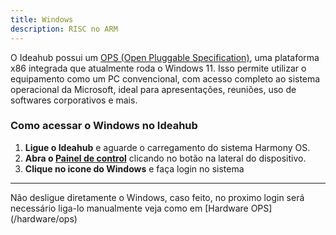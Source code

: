 ```yaml
---
title: Windows
description: RISC no ARM
---
```


O Ideahub possui um [OPS (Open Pluggable Specification)](/hardware/ops), uma plataforma x86 integrada que atualmente roda o Windows 11. Isso permite utilizar o equipamento como um PC convencional, com acesso completo ao sistema operacional da Microsoft, ideal para apresentações, reuniões, uso de softwares corporativos e mais.

### Como acessar o Windows no Ideahub

1. **Ligue o Ideahub** e aguarde o carregamento do sistema Harmony OS.
2. **Abra o [Painel de control](/software/harmonyos/control-painel)** clicando no botão na lateral do dispositivo.
3. **Clique no icone do Windows** e faça login no sistema

---

<Note title='Não desligue o Windows' type='danger'>
  Não desligue diretamente o Windows, caso feito, no proximo login será necessário liga-lo manualmente veja como em [Hardware OPS](/hardware/ops)
</Note>
